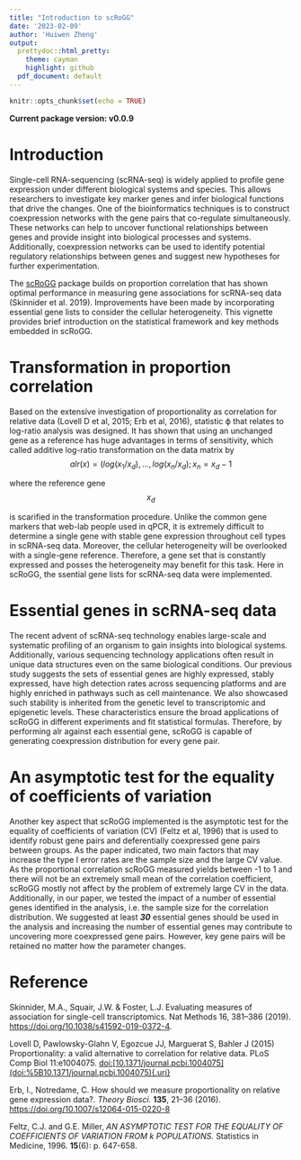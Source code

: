 ```yaml
---
title: "Introduction to scRoGG"
date: '2023-02-09'
author: 'Huiwen Zheng'
output:
  prettydoc::html_pretty:
    theme: cayman
    highlight: github
  pdf_document: default  
---
```


```r
knitr::opts_chunk$set(echo = TRUE)
```

**Current package version: v0.0.9**

# Introduction

Single-cell RNA-sequencing (scRNA-seq) is widely applied to profile gene expression under different biological systems and species. This allows researchers to investigate key marker genes and infer biological functions that drive the changes. One of the bioinformatics techniques is to construct coexpression networks with the gene pairs that co-regulate simultaneously. These networks can help to uncover functional relationships between genes and provide insight into biological processes and systems. Additionally, coexpression networks can be used to identify potential regulatory relationships between genes and suggest new hypotheses for further experimentation.

The [scRoGG](https://github.com/huiwenzh/scRoGG) package builds on proportion correlation that has shown optimal performance in measuring gene associations for scRNA-seq data (Skinnider et al. 2019). Improvements have been made by incorporating essential gene lists to consider the cellular heterogeneity. This vignette provides brief introduction on the statistical framework and key methods embedded in scRoGG.

# Transformation in proportion correlation

Based on the extensive investigation of proportionality as correlation for relative data (Lovell D et al, 2015; Erb et al, 2016), statistic ϕ that relates to log-ratio analysis was designed. It has shown that using an unchanged gene as a reference has huge advantages in terms of sensitivity, which called additive log-ratio transformation on the data matrix by $$ 
alr(x) = (log(x_1/x_d),...,log(x_n/x_d); x_n = x_d -1
$$

where the reference gene $$ x_d $$

is scarified in the transformation procedure. Unlike the common gene markers that web-lab people used in qPCR, it is extremely difficult to determine a single gene with stable gene expression throughout cell types in scRNA-seq data. Moreover, the cellular heterogeneity will be overlooked with a single-gene reference. Therefore, a gene set that is constantly expressed and posses the heterogeneity may benefit for this task. Here in scRoGG, the ssential gene lists for scRNA-seq data were implemented.

# Essential genes in scRNA-seq data

The recent advent of scRNA-seq technology enables large-scale and systematic profiling of an organism to gain insights into biological systems. Additionally, various sequencing technology applications often result in unique data structures even on the same biological conditions. Our previous study suggests the sets of essential genes are highly expressed, stably expressed, have high detection rates across sequencing platforms and are highly enriched in pathways such as cell maintenance. We also showcased such stability is inherited from the genetic level to transcriptomic and epigenetic levels. These characteristics ensure the broad applications of scRoGG in different experiments and fit statistical formulas. Therefore, by performing alr against each essential gene, scRoGG is capable of generating coexpression distribution for every gene pair.

# An asymptotic test for the equality of coefficients of variation

Another key aspect that scRoGG implemented is the asymptotic test for the equality of coefficients of variation (CV) (Feltz et al, 1996) that is used to identify robust gene pairs and deferentially coexpressed gene pairs between groups. As the paper indicated, two main factors that may increase the type I error rates are the sample size and the large CV value. As the proportional correlation scRoGG measured yields between -1 to 1 and there will not be an extremely small mean of the correlation coefficient, scRoGG mostly not affect by the problem of extremely large CV in the data. Additionally, in our paper, we tested the impact of a number of essential genes identified in the analysis, i.e. the sample size for the correlation distribution. We suggested at least ***30*** essential genes should be used in the analysis and increasing the number of essential genes may contribute to uncovering more coexpressed gene pairs. However, key gene pairs will be retained no matter how the parameter changes.

# Reference

Skinnider, M.A., Squair, J.W. & Foster, L.J. Evaluating measures of association for single-cell transcriptomics. Nat Methods 16, 381--386 (2019). <https://doi.org/10.1038/s41592-019-0372-4>.

Lovell D, Pawlowsky-Glahn V, Egozcue JJ, Marguerat S, Bahler J (2015) Proportionality: a valid alternative to correlation for relative data. PLoS Comp Biol 11:e1004075. [doi:[10.1371/journal.pcbi.1004075](doi:%5B10.1371/journal.pcbi.1004075){.uri}](https://doi.org/10.1371/journal.pcbi.1004075)

Erb, I., Notredame, C. How should we measure proportionality on relative gene expression data?. *Theory Biosci.* **135**, 21--36 (2016). <https://doi.org/10.1007/s12064-015-0220-8>

Feltz, C.J. and G.E. Miller, *AN ASYMPTOTIC TEST FOR THE EQUALITY OF COEFFICIENTS OF VARIATION FROM k POPULATIONS.* Statistics in Medicine, 1996. **15**(6): p. 647-658.
